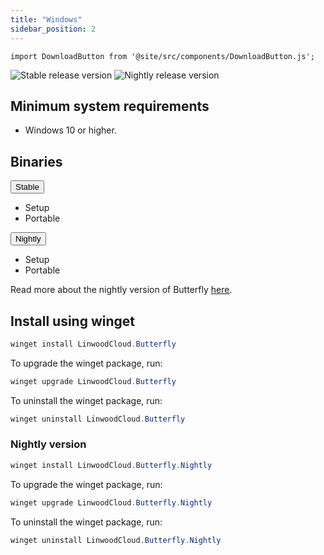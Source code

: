 ```yaml
---
title: "Windows"
sidebar_position: 2
---
```


```mdx-code-block
import DownloadButton from '@site/src/components/DownloadButton.js';
```

![Stable release version](https://img.shields.io/badge/dynamic/yaml?color=c4840d&label=Stable&query=%24.version&url=https%3A%2F%2Fraw.githubusercontent.com%2FLinwoodCloud%2Fbutterfly%2Fstable%2Fapp%2Fpubspec.yaml&style=for-the-badge)
![Nightly release version](https://img.shields.io/badge/dynamic/yaml?color=f7d28c&label=Nightly&query=%24.version&url=https%3A%2F%2Fraw.githubusercontent.com%2FLinwoodCloud%2Fbutterfly%2Fnightly%2Fapp%2Fpubspec.yaml&style=for-the-badge)

## Minimum system requirements

* Windows 10 or higher.

## Binaries

<div className="row margin-bottom--lg padding--sm">
<div className="dropdown dropdown--hoverable margin--sm">
  <button className="button button--outline button--info button--lg">Stable</button>
  <ul className="dropdown__menu">
    <li>
      <DownloadButton className="dropdown__link" href="https://github.com/LinwoodCloud/butterfly/releases/download/stable/Butterfly-Setup.exe">
        Setup
      </DownloadButton>
    </li>
    <li>
      <DownloadButton className="dropdown__link" href="https://github.com/LinwoodCloud/butterfly/releases/download/stable/windows.zip">
        Portable
      </DownloadButton>
    </li>
  </ul>
</div>
<div className="dropdown dropdown--hoverable margin--sm">
  <button className="button button--outline button--danger button--lg">Nightly</button>
  <ul className="dropdown__menu">
    <li>
      <DownloadButton className="dropdown__link" href="https://github.com/LinwoodCloud/butterfly/releases/download/nightly/linwood-butterfly-windows-setup.exe">
        Setup
      </DownloadButton>
    </li>
    <li>
      <DownloadButton className="dropdown__link" href="https://github.com/LinwoodCloud/butterfly/releases/download/nightly/linwood-butterfly-windows.zip">
        Portable
      </DownloadButton>
    </li>
  </ul>
</div>
</div>

Read more about the nightly version of Butterfly [here](/nightly).

## Install using winget

```powershell
winget install LinwoodCloud.Butterfly
```

To upgrade the winget package, run:

```powershell
winget upgrade LinwoodCloud.Butterfly
```

To uninstall the winget package, run:

```powershell
winget uninstall LinwoodCloud.Butterfly
```

### Nightly version

```powershell
winget install LinwoodCloud.Butterfly.Nightly
```

To upgrade the winget package, run:

```powershell
winget upgrade LinwoodCloud.Butterfly.Nightly
```

To uninstall the winget package, run:

```powershell
winget uninstall LinwoodCloud.Butterfly.Nightly
```
